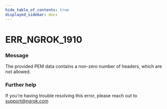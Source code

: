```yaml
---
hide_table_of_contents: true
displayed_sidebar: docs
---
```



# ERR_NGROK_1910

### Message

The provided PEM data contains a non-zero number of headers, which are not allowed.

### Further help

If you're having trouble resolving this error, please reach out to [support@ngrok.com](mailto:support@ngrok.com?subject=Help%20with%20ERR_NGROK_1910)

<ErrorDetails error="err_ngrok_1910" />
